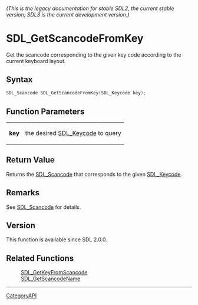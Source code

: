 ====== (This is the legacy documentation for stable SDL2, the current stable version; SDL3 is the current development version.) ======
= SDL_GetScancodeFromKey =

Get the scancode corresponding to the given key code according to the current keyboard layout.

== Syntax ==

<syntaxhighlight lang='c'>
SDL_Scancode SDL_GetScancodeFromKey(SDL_Keycode key);
</syntaxhighlight>

== Function Parameters ==

{|
|'''key'''
|the desired [[SDL_Keycode]] to query
|}

== Return Value ==

Returns the [[SDL_Scancode]] that corresponds to the given [[SDL_Keycode]].

== Remarks ==

See [[SDL_Scancode]] for details.

== Version ==

This function is available since SDL 2.0.0.

== Related Functions ==

:[[SDL_GetKeyFromScancode]]
:[[SDL_GetScancodeName]]

----
[[CategoryAPI]]


